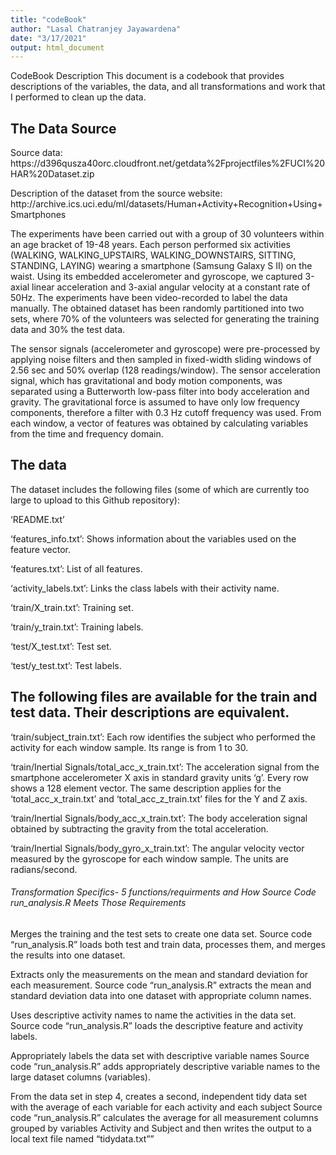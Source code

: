 ---
title: "codeBook"
author: "Lasal Chatranjey Jayawardena"
date: "3/17/2021"
output: html_document
---

CodeBook Description
This document is a codebook that provides descriptions of the variables, the data, and all transformations and work that I performed to clean up the data.

## The Data Source

Source data: https://d396qusza40orc.cloudfront.net/getdata%2Fprojectfiles%2FUCI%20HAR%20Dataset.zip

Description of the dataset from the source website: http://archive.ics.uci.edu/ml/datasets/Human+Activity+Recognition+Using+Smartphones

The experiments have been carried out with a group of 30 volunteers within an age bracket of 19-48 years. Each person performed six activities (WALKING, WALKING_UPSTAIRS, WALKING_DOWNSTAIRS, SITTING, STANDING, LAYING) wearing a smartphone (Samsung Galaxy S II) on the waist. Using its embedded accelerometer and gyroscope, we captured 3-axial linear acceleration and 3-axial angular velocity at a constant rate of 50Hz. The experiments have been video-recorded to label the data manually. The obtained dataset has been randomly partitioned into two sets, where 70% of the volunteers was selected for generating the training data and 30% the test data.

The sensor signals (accelerometer and gyroscope) were pre-processed by applying noise filters and then sampled in fixed-width sliding windows of 2.56 sec and 50% overlap (128 readings/window). The sensor acceleration signal, which has gravitational and body motion components, was separated using a Butterworth low-pass filter into body acceleration and gravity. The gravitational force is assumed to have only low frequency components, therefore a filter with 0.3 Hz cutoff frequency was used. From each window, a vector of features was obtained by calculating variables from the time and frequency domain.

## The data

The dataset includes the following files (some of which are currently too large to upload to this Github repository):

'README.txt'

'features_info.txt': Shows information about the variables used on the feature vector.

'features.txt': List of all features.

'activity_labels.txt': Links the class labels with their activity name.

'train/X_train.txt': Training set.

'train/y_train.txt': Training labels.

'test/X_test.txt': Test set.

'test/y_test.txt': Test labels.

## The following files are available for the train and test data. Their descriptions are equivalent.

'train/subject_train.txt': Each row identifies the subject who performed the activity for each window sample. Its range is from 1 to 30.

'train/Inertial Signals/total_acc_x_train.txt': The acceleration signal from the smartphone accelerometer X axis in standard gravity units 'g'. Every row shows a 128 element vector. The same description applies for the 'total_acc_x_train.txt' and 'total_acc_z_train.txt' files for the Y and Z axis.

'train/Inertial Signals/body_acc_x_train.txt': The body acceleration signal obtained by subtracting the gravity from the total acceleration.

'train/Inertial Signals/body_gyro_x_train.txt': The angular velocity vector measured by the gyroscope for each window sample. The units are radians/second.

###### Transformation Specifics- 5 functions/requirments and How Source Code run_analysis.R Meets Those Requirements

Merges the training and the test sets to create one data set. Source code "run_analysis.R" loads both test and train data, processes them, and merges the results into one dataset.

Extracts only the measurements on the mean and standard deviation for each measurement. Source code "run_analysis.R" extracts the mean and standard deviation data into one dataset with appropriate column names.

Uses descriptive activity names to name the activities in the data set. Source code "run_analysis.R" loads the descriptive feature and activity labels.

Appropriately labels the data set with descriptive variable names Source code "run_analysis.R" adds appropriately descriptive variable names to the large dataset columns (variables).

From the data set in step 4, creates a second, independent tidy data set with the average of each variable for each activity and each subject Source code "run_analysis.R" calculates the average for all measurement columns grouped by variables Activity and Subject and then writes the output to a local text file named "tidydata.txt""
